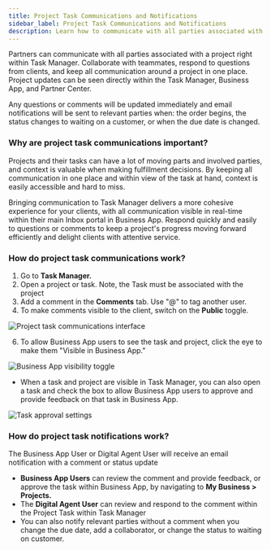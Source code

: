 ```yaml
---
title: Project Task Communications and Notifications
sidebar_label: Project Task Communications and Notifications
description: Learn how to communicate with all parties associated with a project using Task Manager.
---
```


Partners can communicate with all parties associated with a project right within Task Manager. Collaborate with teammates, respond to questions from clients, and keep all communication around a project in one place. Project updates can be seen directly within the Task Manager, Business App, and Partner Center. 

Any questions or comments will be updated immediately and email notifications will be sent to relevant parties when: the order begins, the status changes to waiting on a customer, or when the due date is changed.

### **Why are project task communications important?**

Projects and their tasks can have a lot of moving parts and involved parties, and context is valuable when making fulfillment decisions. By keeping all communication in one place and within view of the task at hand, context is easily accessible and hard to miss. 

Bringing communication to Task Manager delivers a more cohesive experience for your clients, with all communication visible in real-time within their main Inbox portal in Business App. Respond quickly and easily to questions or comments to keep a project's progress moving forward efficiently and delight clients with attentive service.

### **How do project task communications work?**

1. Go to **Task Manager.**
2. Open a project or task. Note, the Task must be associated with the project
3. Add a comment in the **Comments** tab. Use "@" to tag another user.
4. To make comments visible to the client, switch on the **Public** toggle.

![Project task communications interface](./img/fulfillment/projects/task-communications-1.png)

6. To allow Business App users to see the task and project, click the eye to make them "Visible in Business App." 

![Business App visibility toggle](./img/fulfillment/projects/task-communications-2.png)

- When a task and project are visible in Task Manager, you can also open a task and check the box to allow Business App users to approve and provide feedback on that task in Business App. 

![Task approval settings](./img/fulfillment/projects/task-communications-3.png)

### **How do project task notifications work?**

The Business App User or Digital Agent User will receive an email notification with a comment or status update

- **Business App Users** can review the comment and provide feedback, or approve the task within Business App, by navigating to **My Business > Projects.**
- The **Digital Agent User** can review and respond to the comment within the Project Task within Task Manager
- You can also notify relevant parties without a comment when you change the due date, add a collaborator, or change the status to waiting on customer.